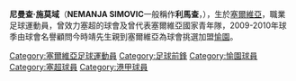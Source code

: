 {{Football player infobox
| playername = 利馬查
| image =
| fullname = NEMANJA SIMOVIC
| height = {{height| m = 1.82}}
| nickname =
| dateofbirth = {{birth date and age|1984|3|16}}
| cityofbirth = 
| countryofbirth = [[塞爾維亞|塞爾維亞]]
| currentclub = [[?|?]]
| clubnumber = ?
| position = [[前鋒_(足球)|前鋒]]
| youthyears =
| youthclubs =
| years = <br/><br/><br/> ?–2009<br/> 2009–
| clubs = {{tsl|en|FC ZVEZDARA|施華達拉|施華達拉}}<br/>{{tsl|en|FC ZELEZNIK||施利歷克}}<br/>{{tsl|en|FC OBILIC||奧比力}}<br/>貝爾格萊德巴士基<br/>[[愉園體育會|愉園]]
| caps(goals) = ?場 (?球)<br/> ?場 (16球)<br/> ?場(9球)
| nationalyears =
| nationalteam =[[塞爾維亞國家足球隊|塞爾維亞U18]]
| nationalcaps(goals) =
| pcupdate = February 22, 2008
| ntupdate = February 23, 2008
}}

'''尼曼查·施莫域'''（'''NEMANJA SIMOVIC'''一般稱作'''利馬查'''，{{bd|1984年|3月16日}}），生於[[塞爾維亞|塞爾維亞]]，職業足球運動員，曾效力塞超的球會及曾代表塞爾維亞國家青年隊，2009-2010年球季由球會名譽顧問今時靖先生親到塞爾維亞為球會挑選加盟[[愉園體育會|愉園]]。

{{Serbia-stub}}
{{足球運動員小作品}}

{{DEFAULTSORT: SIMOVIC, NEMANJA}}
[[Category:塞爾維亞足球運動員|Category:塞爾維亞足球運動員]]
[[Category:足球前鋒|Category:足球前鋒]]
[[Category:愉園球員|Category:愉園球員]]
[[Category:塞超球員|Category:塞超球員]]
[[Category:港甲球員|Category:港甲球員]]